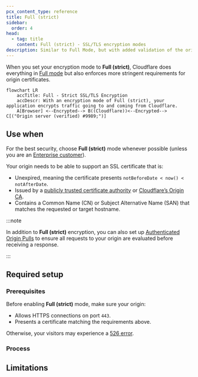 ```yaml
---
pcx_content_type: reference
title: Full (strict)
sidebar:
  order: 4
head:
  - tag: title
    content: Full (strict) - SSL/TLS encryption modes
description: Similar to Full Mode, but with added validation of the origin server’s certificate, which can be issued by a public CA like Let’s Encrypt or by Cloudflare Origin CA.
---
```



When you set your encryption mode to **Full (strict)**, Cloudflare does everything in [Full mode](/ssl/origin-configuration/ssl-modes/full/) but also enforces more stringent requirements for origin certificates.

```mermaid
flowchart LR
    accTitle: Full - Strict SSL/TLS Encryption
    accDescr: With an encryption mode of Full (strict), your application encrypts traffic going to and coming from Cloudflare.
    A[Browser] <--Encrypted--> B((Cloudflare))<--Encrypted--> C[("Origin server (verified) #9989;")]
```

## Use when

For the best security, choose **Full (strict)** mode whenever possible (unless you are an [Enterprise customer](/ssl/origin-configuration/ssl-modes/ssl-only-origin-pull/)).

Your origin needs to be able to support an SSL certificate that is:

- Unexpired, meaning the certificate presents `notBeforeDate < now() < notAfterDate`.
- Issued by a [publicly trusted certificate authority](https://github.com/cloudflare/cfssl_trust) or [Cloudflare’s Origin CA](/ssl/origin-configuration/origin-ca/).
- Contains a Common Name (CN) or Subject Alternative Name (SAN) that matches the requested or target hostname.

:::note

In addition to **Full (strict)** encryption, you can also set up [Authenticated Origin Pulls](/ssl/origin-configuration/authenticated-origin-pull/) to ensure all requests to your origin are evaluated before receiving a response.

:::

## Required setup

### Prerequisites

Before enabling **Full (strict)** mode, make sure your origin:

- Allows HTTPS connections on port `443`.
- Presents a certificate matching the requirements above.

Otherwise, your visitors may experience a [526 error](/support/troubleshooting/http-status-codes/cloudflare-5xx-errors/error-526/).

### Process

<Tabs syncKey="dashPlusAPI"> <TabItem label="Dashboard">

<Render file="change-encryption-mode-dash" />

</TabItem> <TabItem label="API">

<Render file="change-encryption-mode-api" />

</TabItem> </Tabs>

## Limitations

<Render file="ssl-mode-errors" />
